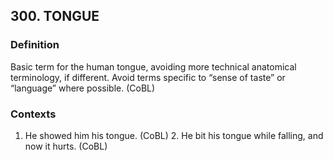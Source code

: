 ## 300. TONGUE
### Definition
Basic term for the human tongue, avoiding more technical anatomical terminology, if different. Avoid terms specific to "sense of taste" or "language" where possible. (CoBL)

### Contexts
1. He showed him his tongue. (CoBL) 2. He bit his tongue while falling, and now it hurts. (CoBL)

